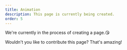 ```yaml
---
title: Animation
description: This page is currently being created.
order: 5
---
```


We're currently in the process of creating a page.😘

Wouldn't you like to contribute this page? That's amazing!
